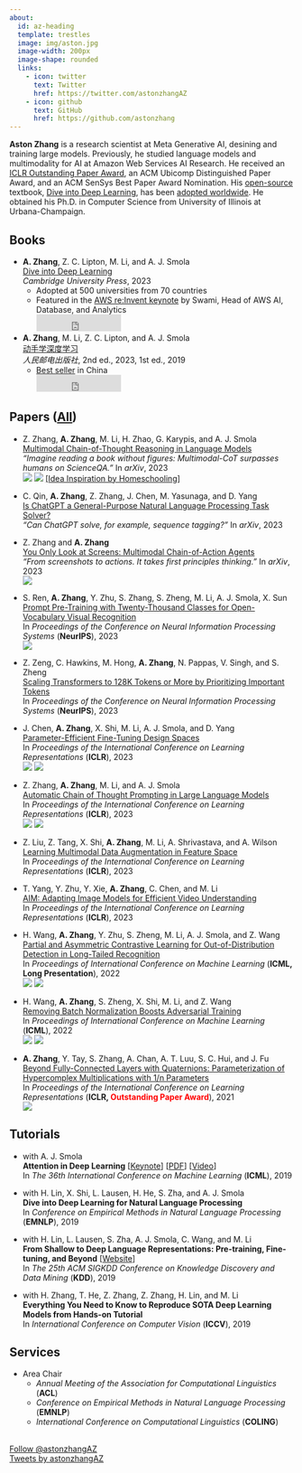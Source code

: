 ```yaml
---
about:
  id: az-heading
  template: trestles
  image: img/aston.jpg
  image-width: 200px
  image-shape: rounded
  links:
    - icon: twitter
      text: Twitter
      href: https://twitter.com/astonzhangAZ
    - icon: github
      text: GitHub
      href: https://github.com/astonzhang
---
```


:::{#az-heading}

**Aston Zhang** is a research scientist at Meta Generative AI, desining and training large models.
Previously, he studied language models and multimodality for AI at Amazon Web Services AI Research.
He received an <a href="https://iclr-conf.medium.com/announcing-iclr-2021-outstanding-paper-awards-9ae0514734ab" target="_blank">ICLR Outstanding Paper Award</a>,
an ACM Ubicomp Distinguished Paper Award, and an ACM SenSys Best Paper Award Nomination.
His <a href="https://github.com/d2l-ai" target="_blank">open-source</a> textbook,
<a href="https://d2l.ai" target="_blank">Dive into Deep Learning</a>,
has been <a href="https://d2l.ai/_images/map.png" target="_blank">adopted worldwide</a>.
He obtained his Ph.D. in Computer Science from University of Illinois at Urbana-Champaign.

:::



## Books

* **A. Zhang**, Z. C. Lipton, M. Li, and A. J. Smola<br>
 	<a href="https://d2l.ai" target="_blank">Dive into Deep Learning</a><br>
	*Cambridge University Press*, 2023<br>
	* Adopted at 500 universities from 70 countries
	* Featured in the <a href="https://youtu.be/ue9aumC7AAk?t=6856" target="_blank">AWS re:Invent keynote</a> by Swami, Head of AWS AI, Database, and Analytics<br>
	<iframe src="https://ghbtns.com/github-btn.html?user=d2l-ai&repo=d2l-en&type=star&count=true" frameborder="0" scrolling="0" width="150" height="30" title="GitHub"></iframe>

* **A. Zhang**, M. Li, Z. C. Lipton, and A. J. Smola<br>
	<a href="https://zh.d2l.ai" target="_blank">动手学深度学习</a><br>
	*人民邮电出版社*, 2nd ed., 2023, 1st ed., 2019<br>
	* <a href="https://raw.githubusercontent.com/d2l-ai/d2l-zh/master/static/frontpage/_images/sales/jd-2023020304-all-ai-zh-4.png" target="_blank">Best seller</a> in China 
	<br>
	<iframe src="https://ghbtns.com/github-btn.html?user=d2l-ai&repo=d2l-zh&type=star&count=true" frameborder="0" scrolling="0" width="150" height="30" title="GitHub"></iframe>


## Papers ([All](papers.qmd))

* Z. Zhang, **A. Zhang**, M. Li, H. Zhao, G. Karypis, and A. J. Smola<br>
	<a href="https://arxiv.org/abs/2302.00923" target="_blank">Multimodal Chain-of-Thought Reasoning in Language Models</a><br>
	*"Imagine reading a book without figures: Multimodal-CoT surpasses humans on ScienceQA."*
	In *arXiv*, 2023<br>
	<a href="https://twitter.com/astonzhangAZ/status/1621545166049005568" title="Tweet" target="_blank"><img src="./img/logo-twitter.svg" class="paper-icon"></a>
	<a href="https://github.com/amazon-science/mm-cot" title="Code" target="_blank"><img src="./img/logo-github.svg" class="paper-icon"></a>
	<a href="img/mm-cot-idea.png" target="_blank">[Idea Inspiration by Homeschooling]</a>

* C. Qin, **A. Zhang**, Z. Zhang, J. Chen, M. Yasunaga, and D. Yang<br>
<a href="https://arxiv.org/abs/2302.06476" target="_blank">Is ChatGPT a General-Purpose Natural Language Processing Task Solver?</a><br>
*"Can ChatGPT solve, for example, sequence tagging?"*
In *arXiv*, 2023<br>

* Z. Zhang and **A. Zhang**<br>
<a href="https://arxiv.org/abs/2309.11436" target="_blank">You Only Look at Screens: Multimodal Chain-of-Action Agents</a><br>
*"From screenshots to actions. It takes first principles thinking."*
In *arXiv*, 2023<br>
<a href="https://github.com/cooelf/Auto-UI" title="Code" target="_blank"><img src="./img/logo-github.svg" class="paper-icon"></a>

* S. Ren, **A. Zhang**, Y. Zhu, S. Zhang, S. Zheng, M. Li, A. J. Smola, X. Sun
<br>
<a href="https://arxiv.org/abs/2304.04704" target="_blank">Prompt Pre-Training with Twenty-Thousand Classes for Open-Vocabulary Visual Recognition</a><br>
In *Proceedings of the Conference on Neural Information Processing Systems* (**NeurIPS**), 2023<br>
<a href="https://github.com/amazon-science/prompt-pretraining" title="Code" target="_blank"><img src="./img/logo-github.svg" class="paper-icon"></a>

* Z. Zeng, C. Hawkins, M. Hong, **A. Zhang**, N. Pappas, V. Singh, and S. Zheng<br>
<a href="https://arxiv.org/abs/2305.04241" target="_blank">Scaling Transformers to 128K Tokens or More by Prioritizing Important Tokens</a><br>
In *Proceedings of the Conference on Neural Information Processing Systems* (**NeurIPS**), 2023<br>

* J. Chen, **A. Zhang**, X. Shi, M. Li, A. J. Smola, and D. Yang<br>
	<a href="https://arxiv.org/abs/2301.01821" target="_blank">Parameter-Efficient Fine-Tuning Design Spaces</a><br>
	In *Proceedings of the International Conference on Learning Representations* (**ICLR**), 2023<br>
	<a href="https://twitter.com/astonzhangAZ/status/1611400421255557122" title="Tweet" target="_blank"><img src="./img/logo-twitter.svg" class="paper-icon"></a>
	<a href="https://github.com/amazon-science/peft-design-spaces" title="Code" target="_blank"><img src="./img/logo-github.svg" class="paper-icon"></a>

* Z. Zhang, **A. Zhang**, M. Li, and A. J. Smola<br>
	<a href="https://arxiv.org/abs/2210.03493" target="_blank">Automatic Chain of Thought Prompting in Large Language Models</a><br>
	In *Proceedings of the International Conference on Learning Representations* (**ICLR**), 2023<br>
	<a href="https://twitter.com/astonzhangAZ/status/1579489453789581312" title="Tweet" target="_blank"><img src="./img/logo-twitter.svg" class="paper-icon"></a>
	<a href="https://github.com/amazon-research/auto-cot" title="Code" target="_blank"><img src="./img/logo-github.svg" class="paper-icon"></a>

* Z. Liu, Z. Tang, X. Shi, **A. Zhang**, M. Li, A. Shrivastava, and A. Wilson<br>
	<a href="https://arxiv.org/abs/2212.14453" target="_blank">Learning Multimodal Data Augmentation in Feature Space</a><br>
	In *Proceedings of the International Conference on Learning Representations* (**ICLR**), 2023<br>

* T. Yang, Y. Zhu, Y. Xie, **A. Zhang**, C. Chen, and M. Li<br>
	<a href="https://openreview.net/forum?id=CIoSZ_HKHS7" target="_blank">AIM: Adapting Image Models for Efficient Video Understanding</a><br>
	In *Proceedings of the International Conference on Learning Representations* (**ICLR**), 2023<br>

* H. Wang, **A. Zhang**, Y. Zhu, S. Zheng, M. Li, A. J. Smola, and Z. Wang<br>
	<a href="https://arxiv.org/pdf/2207.01160.pdf" target="_blank">Partial and Asymmetric Contrastive Learning for Out-of-Distribution Detection in Long-Tailed Recognition</a><br>
	In *Proceedings of International Conference on Machine Learning* (**ICML, Long Presentation**), 2022<br>
	<a href="https://twitter.com/astonzhangAZ/status/1549800894840971265" title="Tweet" target="_blank"><img src="./img/logo-twitter.svg" class="paper-icon"></a>
	<a href="https://github.com/amazon-research/long-tailed-ood-detection" title="Code" target="_blank"><img src="./img/logo-github.svg" class="paper-icon"></a>

* H. Wang, **A. Zhang**, S. Zheng, X. Shi, M. Li, and Z. Wang<br>
	<a href="https://arxiv.org/pdf/2207.01156.pdf" target="_blank">Removing Batch Normalization Boosts Adversarial Training</a><br>
	In *Proceedings of International Conference on Machine Learning* (**ICML**), 2022<br>
	<a href="https://twitter.com/astonzhangAZ/status/1549069378250874880" title="Tweet" target="_blank"><img src="./img/logo-twitter.svg" class="paper-icon"></a>
	<a href="https://github.com/amazon-research/normalizer-free-robust-training" title="Code" target="_blank"><img src="./img/logo-github.svg" class="paper-icon"></a>

* **A. Zhang**, Y. Tay, S. Zhang, A. Chan, A. T. Luu, S. C. Hui, and J. Fu<br>
	<a href="https://arxiv.org/abs/2102.08597" target="_blank">Beyond Fully-Connected Layers with Quaternions: Parameterization of Hypercomplex Multiplications with 1/n Parameters</a><br>
	In *Proceedings of the International Conference on Learning Representations* (**ICLR, <font color="red">Outstanding Paper Award</font>**), 2021<br>
	<a href="https://github.com/astonzhang/Parameterization-of-Hypercomplex-Multiplications" title="Code" target="_blank"><img src="./img/logo-github.svg" class="paper-icon"></a>




## Tutorials

* with A. J. Smola<br>
	**Attention in Deep Learning** [<a href="http://alex.smola.org/talks/ICML19-attention.key" target="_blank">Keynote</a>] [<a href="http://alex.smola.org/talks/ICML19-attention.pdf" target="_blank">PDF</a>] [<a href="https://www.youtube.com/watch?v=nS1Lse2B48w" target="_blank">Video</a>]<br>
	In *The 36th International Conference on Machine Learning* (**ICML**), 2019

* with H. Lin, X. Shi, L. Lausen, H. He, S. Zha, and A. J. Smola<br>
	**Dive into Deep Learning for Natural Language Processing** <br>
	In *Conference on Empirical Methods in Natural Language Processing* (**EMNLP**), 2019

* with H. Lin, L. Lausen, S. Zha, A. J. Smola, C. Wang, and M. Li<br>
	**From Shallow to Deep Language Representations: Pre-training, Fine-tuning, and Beyond** [<a href="https://github.com/astonzhang/KDD19-tutorial" target="_blank">Website</a>]<br>
	In *The 25th ACM SIGKDD Conference on Knowledge Discovery and Data Mining* (**KDD**), 2019

* with H. Zhang, T. He, Z. Zhang, Z. Zhang, H. Lin, and M. Li<br>
	**Everything You Need to Know to Reproduce SOTA Deep Learning Models from Hands-on Tutorial**<br>
	In *International Conference on Computer Vision* (**ICCV**), 2019


## Services

* Area Chair
	* *Annual Meeting of the Association for Computational Linguistics* (**ACL**)
	* *Conference on Empirical Methods in Natural Language Processing* (**EMNLP**)
	* *International Conference on Computational Linguistics* (**COLING**)


<br>
<a href="https://twitter.com/astonzhangAZ?ref_src=twsrc%5Etfw" class="twitter-follow-button" data-size="large" data-show-count="false">Follow @astonzhangAZ</a><script async src="https://platform.twitter.com/widgets.js" charset="utf-8"></script>
<br>
<a class="twitter-timeline" data-width="350" data-height="200" href="https://twitter.com/astonzhangAZ?ref_src=twsrc%5Etfw">Tweets by astonzhangAZ</a> <script async src="https://platform.twitter.com/widgets.js" charset="utf-8"></script>
